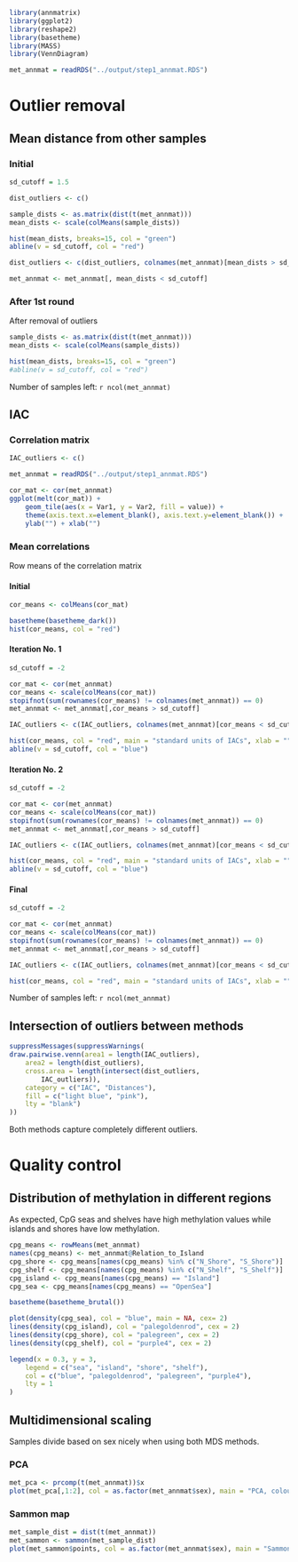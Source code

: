 ```r
library(annmatrix)
library(ggplot2)
library(reshape2)
library(basetheme)
library(MASS)
library(VennDiagram)
```


```r
met_annmat = readRDS("../output/step1_annmat.RDS")
```

# Outlier removal {.tabset}

## Mean distance from other samples {.tabset}

### Initial

```r
sd_cutoff = 1.5

dist_outliers <- c()

sample_dists <- as.matrix(dist(t(met_annmat)))
mean_dists <- scale(colMeans(sample_dists))

hist(mean_dists, breaks=15, col = "green")
abline(v = sd_cutoff, col = "red")

dist_outliers <- c(dist_outliers, colnames(met_annmat)[mean_dists > sd_cutoff])

met_annmat <- met_annmat[, mean_dists < sd_cutoff]
```

### After 1st round

After removal of outliers

```r

sample_dists <- as.matrix(dist(t(met_annmat)))
mean_dists <- scale(colMeans(sample_dists))

hist(mean_dists, breaks=15, col = "green")
#abline(v = sd_cutoff, col = "red")

```

Number of samples left: `r ncol(met_annmat)`


## IAC {.tabset}

### Correlation matrix

```r

IAC_outliers <- c()

met_annmat = readRDS("../output/step1_annmat.RDS")

cor_mat <- cor(met_annmat)
ggplot(melt(cor_mat)) +
	geom_tile(aes(x = Var1, y = Var2, fill = value)) +
	theme(axis.text.x=element_blank(), axis.text.y=element_blank()) +
	ylab("") + xlab("")
```

### Mean correlations {.tabset}

Row means of the correlation matrix

#### Initial

```r
cor_means <- colMeans(cor_mat)

basetheme(basetheme_dark())
hist(cor_means, col = "red")
```

#### Iteration No. 1

```r
sd_cutoff = -2

cor_mat <- cor(met_annmat)
cor_means <- scale(colMeans(cor_mat))
stopifnot(sum(rownames(cor_means) != colnames(met_annmat)) == 0)
met_annmat <- met_annmat[,cor_means > sd_cutoff]

IAC_outliers <- c(IAC_outliers, colnames(met_annmat)[cor_means < sd_cutoff])

hist(cor_means, col = "red", main = "standard units of IACs", xlab = "")
abline(v = sd_cutoff, col = "blue")

```

#### Iteration No. 2

```r
sd_cutoff = -2

cor_mat <- cor(met_annmat)
cor_means <- scale(colMeans(cor_mat))
stopifnot(sum(rownames(cor_means) != colnames(met_annmat)) == 0)
met_annmat <- met_annmat[,cor_means > sd_cutoff]

IAC_outliers <- c(IAC_outliers, colnames(met_annmat)[cor_means < sd_cutoff])

hist(cor_means, col = "red", main = "standard units of IACs", xlab = "")
abline(v = sd_cutoff, col = "blue")

```

#### Final

```r
sd_cutoff = -2

cor_mat <- cor(met_annmat)
cor_means <- scale(colMeans(cor_mat))
stopifnot(sum(rownames(cor_means) != colnames(met_annmat)) == 0)
met_annmat <- met_annmat[,cor_means > sd_cutoff]

IAC_outliers <- c(IAC_outliers, colnames(met_annmat)[cor_means < sd_cutoff])

hist(cor_means, col = "red", main = "standard units of IACs", xlab = "")

```


Number of samples left: `r ncol(met_annmat)`

## Intersection of outliers between methods

```r
suppressMessages(suppressWarnings(
draw.pairwise.venn(area1 = length(IAC_outliers),
	area2 = length(dist_outliers),
	cross.area = length(intersect(dist_outliers,
		IAC_outliers)),
	category = c("IAC", "Distances"),
	fill = c("light blue", "pink"),
	lty = "blank")
))
```

Both methods capture completely different outliers.

# Quality control

## Distribution of methylation in different regions

As expected, CpG seas and shelves have high methylation values while
islands and shores have low methylation.

```r
cpg_means <- rowMeans(met_annmat)
names(cpg_means) <- met_annmat@Relation_to_Island
cpg_shore <- cpg_means[names(cpg_means) %in% c("N_Shore", "S_Shore")]
cpg_shelf <- cpg_means[names(cpg_means) %in% c("N_Shelf", "S_Shelf")]
cpg_island <- cpg_means[names(cpg_means) == "Island"]
cpg_sea <- cpg_means[names(cpg_means) == "OpenSea"]

basetheme(basetheme_brutal())

plot(density(cpg_sea), col = "blue", main = NA, cex= 2)
lines(density(cpg_island), col = "palegoldenrod", cex = 2)
lines(density(cpg_shore), col = "palegreen", cex = 2)
lines(density(cpg_shelf), col = "purple4", cex = 2)

legend(x = 0.3, y = 3,
	legend = c("sea", "island", "shore", "shelf"),
	col = c("blue", "palegoldenrod", "palegreen", "purple4"),
	lty = 1
)
```

## Multidimensional scaling {.tabset}

Samples divide based on sex nicely when using both MDS methods.

### PCA

```r
met_pca <- prcomp(t(met_annmat))$x
plot(met_pca[,1:2], col = as.factor(met_annmat$sex), main = "PCA, coloured by sex")
```

### Sammon map

```r
met_sample_dist = dist(t(met_annmat))
met_sammon <- sammon(met_sample_dist)
plot(met_sammon$points, col = as.factor(met_annmat$sex), main = "Sammon map, coloured by sex")
```

